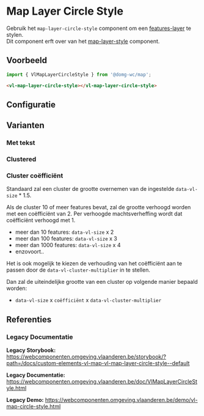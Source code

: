 
# Map Layer Circle Style

Gebruik het `map-layer-circle-style` component om een [features-layer](/docs/map-layer-vector-layer-features-layer--map-features-layer-default) te stylen.<br/>
Dit component erft over van het [map-layer-style](/docs/map-layer-style--map-layer-style-default) component.

## Voorbeeld

```js
import { VlMapLayerCircleStyle } from '@domg-wc/map';
```

```html
<vl-map-layer-circle-style></vl-map-layer-circle-style>
```

<DocsStory id="map-layer-style-layer-circle-style--map-layer-circle-style-default" />

## Configuratie

<ArgsTable story={PRIMARY_STORY} />

## Varianten

### Met tekst

<DocsStory id="map-layer-style-layer-circle-style--map-layer-circle-style-text" />

### Clustered

<DocsStory id="map-layer-style-layer-circle-style--map-layer-circle-style-clustered" />

### Cluster coëfficiënt

Standaard zal een cluster de grootte overnemen van de ingestelde `data-vl-size` * 1.5.

Als de cluster 10 of meer features bevat, zal de grootte verhoogd worden met een coëfficiënt van 2.
Per verhoogde machtsverheffing wordt dat coëfficiënt verhoogd met 1.
- meer dan 10 features: `data-vl-size` x 2
- meer dan 100 features: `data-vl-size` x 3
- meer dan 1000 features: `data-vl-size` x 4
- enzovoort..

Het is ook mogelijk te kiezen de verhouding van het coëfficiënt aan te passen door de `data-vl-cluster-multiplier` in te stellen.

Dan zal de uiteindelijke grootte van een cluster op volgende manier bepaald worden:
- `data-vl-size` x `coëfficiënt` x `data-vl-cluster-multiplier`

## Referenties

### Legacy Documentatie

**Legacy Storybook:** https://webcomponenten.omgeving.vlaanderen.be/storybook/?path=/docs/custom-elements-vl-map-vl-map-layer-circle-style--default

**Legacy Documentatie:** https://webcomponenten.omgeving.vlaanderen.be/doc/VlMapLayerCircleStyle.html

**Legacy Demo:** https://webcomponenten.omgeving.vlaanderen.be/demo/vl-map-circle-style.html
